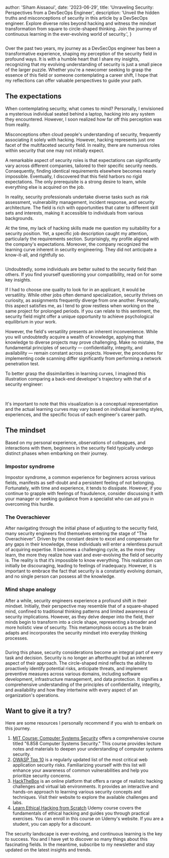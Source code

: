
  author: 'Siham Aissaoui',
  date: '2023-06-29',
  title: 'Unraveling Security: Perspectives from a DevSecOps Engineer',
  description:
    'Unveil the hidden truths and misconceptions of security in this article by a DevSecOps engineer. Explore diverse roles beyond hacking and witness the mindset transformation from square to circle-shaped thinking. Join the journey of continuous learning in the ever-evolving world of security.',
}


<Image src={stonehenge} alt="" />

Over the past two years, my journey as a DevSecOps engineer has been a transformative experience, shaping my perception of the security field in profound ways. It is with a humble heart that I share my insights, recognizing that my evolving understanding of security is just a small piece of the larger puzzle. Whether you're a newcomer seeking to grasp the essence of this field or someone contemplating a career shift, I hope that my reflections can offer valuable perspectives to guide your path.

## The expectations

When contemplating security, what comes to mind? Personally, I envisioned a mysterious individual seated behind a laptop, hacking into any system they encountered. However, I soon realized how far off this perception was from reality.

Misconceptions often cloud people's understanding of security, frequently associating it solely with hacking. However, hacking represents just one facet of the multifaceted security field. In reality, there are numerous roles within security that one may not initially expect.

A remarkable aspect of security roles is that expectations can significantly vary across different companies, tailored to their specific security needs. Consequently, finding identical requirements elsewhere becomes nearly impossible. Eventually, I discovered that this field harbors no rigid expectations. The only prerequisite is a strong desire to learn, while everything else is acquired on the job.

In reality, security professionals undertake diverse tasks such as risk assessment, vulnerability management, incident response, and security architecture. The field is rich with opportunities that cater to different skill sets and interests, making it accessible to individuals from various backgrounds.

At the time, my lack of hacking skills made me question my suitability for a security position. Yet, a specific job description caught my attention, particularly the requirements section. Surprisingly, my profile aligned with the company's expectations. Moreover, the company recognized the learning curve inherent in security engineering. They did not anticipate a know-it-all, and rightfully so.


<Image src={job_expectations} alt="" />

Undoubtedly, some individuals are better suited to the security field than others. If you find yourself questioning your compatibility, read on for some key insights.

If I had to choose one quality to look for in an applicant, it would be versatility. While other jobs often demand specialization, security thrives on curiosity, as assignments frequently diverge from one another. Personally, this aspect satisfies me, as I tend to grow restless when working on the same project for prolonged periods. If you can relate to this sentiment, the security field might offer a unique opportunity to achieve psychological equilibrium in your work.

However, the field's versatility presents an inherent inconvenience. While you will undoubtedly acquire a wealth of knowledge, applying that knowledge to diverse projects may prove challenging. Make no mistake, the fundamental principles of security — confidentiality, integrity, and availability — remain constant across projects. However, the procedures for implementing code scanning differ significantly from performing a network penetration test.

To better grasp the dissimilarities in learning curves, I imagined this illustration comparing a back-end developer's trajectory with that of a security engineer:

<Image src={developer_learning_curve} alt="" />

<Image src={security_learning_curve} alt="" />

It's important to note that this visualization is a conceptual representation and the actual learning curves may vary based on individual learning styles, experiences, and the specific focus of each engineer's career path.

## The mindset

Based on my personal experience, observations of colleagues, and interactions with them, beginners in the security field typically undergo distinct phases when embarking on their journey.

### Impostor syndrome

Impostor syndrome, a common experience for beginners across various fields, manifests as self-doubt and a persistent feeling of not belonging. Fortunately, with time and experience, it tends to dissipate. However, if you continue to grapple with feelings of fraudulence, consider discussing it with your manager or seeking guidance from a specialist who can aid you in overcoming this hurdle.

### The Overachiever

After navigating through the initial phase of adjusting to the security field, many security engineers find themselves entering the stage of "The Overachiever”.  Driven by the constant desire to excel and compensate for any gaps in their knowledge, these individuals will enter a relentless pursuit of acquiring expertise. It becomes a challenging cycle, as the more they learn, the more they realize how vast and ever-evolving the field of security is. The reality is that it’s impossible to know everything. This realization can initially be discouraging, leading to feelings of inadequacy. However, it is important to embrace the fact that security is a constantly evolving domain, and no single person can possess all the knowledge.

### Mind shape analogy

After a while, security engineers experience a profound shift in their mindset. Initially, their perspective may resemble that of a square-shaped mind, confined to traditional thinking patterns and limited awareness of security implications. However, as they delve deeper into the field, their minds begin to transform into a circle shape, representing a broader and more holistic view of security. This metamorphosis occurs as the brain adapts and incorporates the security mindset into everyday thinking processes.

<Image src={mindset_analogy} alt="" />

During this phase, security considerations become an integral part of every task and decision. Security is no longer an afterthought but an inherent aspect of their approach. The circle-shaped mind reflects the ability to proactively identify potential risks, anticipate threats, and implement preventive measures across various domains, including software development, infrastructure management, and data protection. It signifies a comprehensive understanding of the principles of confidentiality, integrity, and availability and how they intertwine with every aspect of an organization's operations.

## Want to give it a try?

Here are some resources I personally recommend if you wish to embark on this journey.

1. [MIT Course: Computer Systems Security](https://ocw.mit.edu/courses/6-858-computer-systems-security-fall-2014/pages/lecture-notes/) offers a comprehensive course titled "6.858 Computer Systems Security." This course provides lecture notes and materials to deepen your understanding of computer systems security.
2. [OWASP Top 10](https://owasp.org/www-project-top-ten/) is a regularly updated list of the most critical web application security risks. Familiarizing yourself with this list will enhance your awareness of common vulnerabilities and help you prioritize security concerns.
3. [HackTheBox](https://www.hackthebox.com/) is an online platform that offers a range of realistic hacking challenges and virtual lab environments. It provides an interactive and hands-on approach to learning various security concepts and techniques. Visit their website to explore the available challenges and labs.
4. [Learn Ethical Hacking from Scratch](https://www.udemy.com/course/learn-ethical-hacking-from-scratch/)  Udemy course covers the fundamentals of ethical hacking and guides you through practical exercises. You can enroll in this course on Udemy's website. If you are a student, you can apply for a discount.

The security landscape is ever-evolving, and continuous learning is the key to success. You and I have yet to discover so many things about this fascinating fields. In the meantime, subscribe to my newsletter and stay updated on the latest insights and trends.
